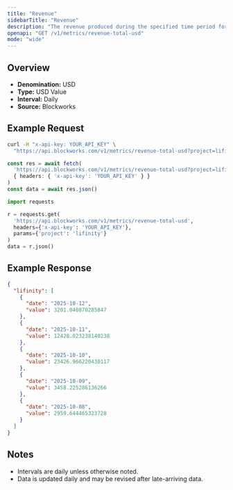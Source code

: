 ```yaml
---
title: "Revenue"
sidebarTitle: "Revenue"
description: "The revenue produced during the specified time period for given project."
openapi: "GET /v1/metrics/revenue-total-usd"
mode: "wide"
---
```


## Overview

- **Denomination:** USD
- **Type:** USD Value
- **Interval:** Daily
- **Source:** Blockworks

## Example Request

<CodeGroup>

```bash cURL
curl -H "x-api-key: YOUR_API_KEY" \
  "https://api.blockworks.com/v1/metrics/revenue-total-usd?project=lifinity"
```

```typescript TypeScript
const res = await fetch(
  'https://api.blockworks.com/v1/metrics/revenue-total-usd?project=lifinity',
  { headers: { 'x-api-key': 'YOUR_API_KEY' } }
)
const data = await res.json()
```

```python Python
import requests

r = requests.get(
  'https://api.blockworks.com/v1/metrics/revenue-total-usd',
  headers={'x-api-key': 'YOUR_API_KEY'},
  params={'project': 'lifinity'}
)
data = r.json()
```

</CodeGroup>

## Example Response

```json
{
  "lifinity": [
    {
      "date": "2025-10-12",
      "value": 3201.040870285847
    },
    {
      "date": "2025-10-11",
      "value": 12428.023238140238
    },
    {
      "date": "2025-10-10",
      "value": 23426.966220430117
    },
    {
      "date": "2025-10-09",
      "value": 3458.225286136266
    },
    {
      "date": "2025-10-08",
      "value": 2959.644465323728
    }
  ]
}
```

## Notes
- Intervals are daily unless otherwise noted.
- Data is updated daily and may be revised after late-arriving data.